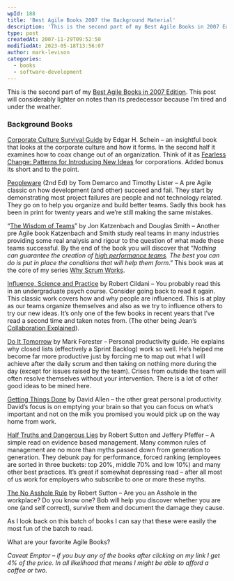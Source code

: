 ```yaml
---
wpId: 188
title: 'Best Agile Books 2007 the Background Material'
description: 'This is the second part of my Best Agile Books in 2007 Edition. This post will considerably lighter on notes than its predecessor because I''m tired and under the weather. Background Books Corporate Culture Survival Guide by Edgar H. Schein – an insightful book that looks at the corporate culture and how it forms. In ...'
type: post
createdAt: 2007-11-29T09:52:50
modifiedAt: 2023-05-18T13:56:07
author: mark-levison
categories:
  - books
  - software-development
---
```



This is the second part of my [Best Agile Books in 2007 Edition](/blog/best-agile-book.html). This post will considerably lighter on notes than its predecessor because I’m tired and under the weather.

### **Background** Books

[Corporate Culture Survival Guide](https://www.amazon.com/Corporate-Culture-Survival-Guide/dp/0787946990/&tag=notesfromatoo-20) by Edgar H. Schein – an insightful book that looks at the corporate culture and how it forms. In the second half it examines how to coax change out of an organization. Think of it as [Fearless Change: Patterns for Introducing New Ideas](https://www.amazon.com/gp/product/0201741571/&tag=notesfromatoo-20) for corporations. Added bonus its short and to the point.

[Peopleware](https://www.amazon.com/Peopleware-Productive-Projects-Tom-DeMarco/dp/0932633439/&tag=notesfromatoo-20) (2nd Ed) by Tom Demarco and Timothy Lister – A pre Agile classic on how development (and other) succeed and fail. They start by demonstrating most project failures are people and not technology related. They go on to help you organize and build better teams. Sadly this book has been in print for twenty years and we’re still making the same mistakes.

“[The Wisdom of Teams](https://www.amazon.com/Wisdom-Teams-High-Performance-Organization-Essentials/dp/0060522003/&tag=notesfromatoo-20)” by Jon Katzenbach and Douglas Smith – Another pre Agile book Katzenbach and Smith study real teams in many industries providing some real analysis and rigour to the question of what made these teams successful. By the end of the book you will discover that “_Nothing can guarantee the creation of_ [_high performance teams_](https://www.amazon.com/gp/product/1567205372/&tag=notesfromatoo-20)_. The best you can do is put in place the conditions that will help them form_.” This book was at the core of my series [Why Scrum Works](/blog/does-scrum-work.html).

[Influence, Science and Practice](https://www.amazon.com/Influence-Practice-Robert-B-Cialdini/dp/0321011473/&tag=notesfromatoo-20) by Robert Cildani – You probably read this in an undergraduate psych course. Consider going back to read it again. This classic work covers how and why people are influenced. This is at play as our teams organize themselves and also as we try to influence others to try our new ideas. It’s only one of the few books in recent years that I’ve read a second time and taken notes from. (The other being Jean’s [Collaboration Explained](https://www.amazon.com/Collaboration-Explained-Facilitation-Software-Development/dp/0321268776/&tag=notesfromatoo-20)).

[Do It Tomorrow](https://www.amazon.com/Tomorrow-Other-Secrets-Time-Management/dp/0340909129/&tag=notesfromatoo-20) by Mark Forester – Personal productivity guide. He explains why closed lists (effectively a Sprint Backlog) work so well. He’s helped me become far more productive just by forcing me to map out what I will achieve after the daily scrum and then taking on nothing more during the day (except for issues raised by the team). Crises from outside the team will often resolve themselves without your intervention. There is a lot of other good ideas to be mined here.

[Getting Things Done](https://www.amazon.com/Getting-Things-Done-Stress-Free-Productivity/dp/0142000280/&tag=notesfromatoo-20) by David Allen – the other great personal productivity. David’s focus is on emptying your brain so that you can focus on what’s important and not on the milk you promised you would pick up on the way home from work.

[Half Truths and Dangerous Lies](https://www.amazon.com/Facts-Dangerous-Half-Truths-Total-Nonsense/dp/1591398622/&tag=notesfromatoo-20) by Robert Sutton and Jeffery Pfeffer – A simple read on evidence based management. Many common rules of management are no more than myths passed down from generation to generation. They debunk pay for performance, forced ranking (employees are sorted in three buckets: top 20%, middle 70% and low 10%) and many other best practices. It’s great if somewhat depressing read – after all most of us work for employers who subscribe to one or more these myths.

[The No Asshole Rule](https://www.amazon.com/Asshole-Rule-Civilized-Workplace-Surviving/dp/0446526568/&tag=notesfromatoo-20) by Robert Sutton – Are you an Asshole in the workplace? Do you know one? Bob will help you discover whether you are one (and self correct), survive them and document the damage they cause.

As I look back on this batch of books I can say that these were easily the most fun of the batch to read.

What are your favorite Agile Books?

_Caveat Emptor – if you buy any of the books after clicking on my link I get 4% of the price. In all likelihood that means I might be able to afford a coffee or two._